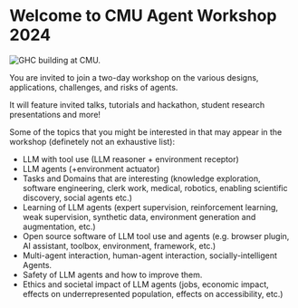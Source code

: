 

# Welcome to CMU Agent Workshop 2024

<Image src={cover} alt="GHC building at CMU."/>
 
You are invited to join a two-day workshop on the various designs, applications, challenges, and risks of agents.

It will feature invited talks, tutorials and hackathon, student research presentations and more!

Some of the topics that you might be interested in that may appear in the workshop (definetely not an exhaustive list):

- LLM with tool use (LLM reasoner + environment receptor)
- LLM agents (+environment actuator)
- Tasks and Domains that are interesting (knowledge exploration, software engineering, clerk work, medical, robotics, enabling scientific discovery, social agents etc.)
- Learning of LLM agents (expert supervision, reinforcement learning, weak supervision, synthetic data, environment generation and augmentation, etc.)
- Open source software of LLM tool use and agents (e.g. browser plugin, AI assistant, toolbox, environment, framework, etc.)
- Multi-agent interaction, human-agent interaction, socially-intelligent Agents.
- Safety of LLM agents and how to improve them.
- Ethics and societal impact of LLM agents (jobs, economic impact, effects on underrepresented population, effects on accessibility, etc.)
